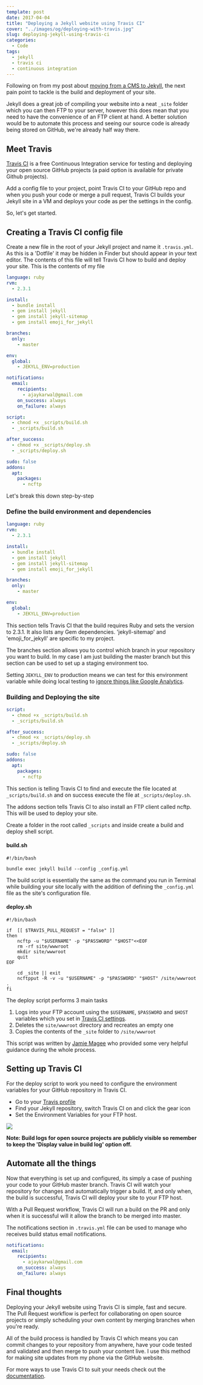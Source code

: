 ```yaml
---
template: post
date: 2017-04-04
title: "Deploying a Jekyll website using Travis CI"
cover: "../images/og/deploying-with-travis.jpg"
slug: deploying-jekyll-using-travis-ci
categories:
  - Code
tags:
  - jekyll
  - travis ci
  - continuous integration
---
```


Following on from my post about <a href="/switching-from-cms-to-jekyll/">moving from a CMS to Jekyll</a>, the next pain point to tackle is the build and deployment of your site.

Jekyll does a great job of compiling your website into a neat `_site` folder which you can then FTP to your server, however this does mean that you need to have the convenience of an FTP client at hand. A better solution would be to automate this process and seeing our source code is already being stored on GitHub, we're already half way there.

## Meet Travis

[Travis CI](https://travis-ci.org/) is a free Continuous Integration service for testing and deploying your open source GitHub projects (a paid option is available for private Github projects).

Add a config file to your project, point Travis CI to your GitHub repo and when you push your code or merge a pull request, Travis CI builds your Jekyll site in a VM and deploys your code as per the settings in the config.

So, let's get started.

## Creating a Travis CI config file

Create a new file in the root of your Jekyll project and name it `.travis.yml`. As this is a 'Dotfile' it may be hidden in Finder but should appear in your text editor. The contents of this file will tell Travis CI how to build and deploy your site. This is the contents of my file

```yaml
language: ruby
rvm:
  - 2.3.1

install:
  - bundle install
  - gem install jekyll
  - gem install jekyll-sitemap
  - gem install emoji_for_jekyll

branches:
  only:
    - master

env:
  global:
    - JEKYLL_ENV=production

notifications:
  email:
    recipients:
      - ajaykarwal@gmail.com
    on_success: always
    on_failure: always

script:
  - chmod +x _scripts/build.sh
  - _scripts/build.sh

after_success:
  - chmod +x _scripts/deploy.sh
  - _scripts/deploy.sh

sudo: false
addons:
  apt:
    packages:
      - ncftp
```

Let's break this down step-by-step

### Define the build environment and dependencies

```yaml
language: ruby
rvm:
  - 2.3.1

install:
  - bundle install
  - gem install jekyll
  - gem install jekyll-sitemap
  - gem install emoji_for_jekyll

branches:
  only:
    - master

env:
  global:
    - JEKYLL_ENV=production
```

This section tells Travis CI that the build requires Ruby and sets the version to 2.3.1. It also lists any Gem dependencies. 'jekyll-sitemap' and 'emoji_for_jekyll' are specific to my project.

The branches section allows you to control which branch in your repository you want to build. In my case I am just building the master branch but this section can be used to set up a staging environment too.

Setting `JEKYLL_ENV` to production means we can test for this environment variable while doing local testing to [ignore things like Google Analytics](https://github.com/ajaykarwal/portfolio/blob/master/_includes/head.html#L26-L28).

### Building and Deploying the site

```yaml
script:
  - chmod +x _scripts/build.sh
  - _scripts/build.sh

after_success:
  - chmod +x _scripts/deploy.sh
  - _scripts/deploy.sh

sudo: false
addons:
  apt:
    packages:
      - ncftp
```

This section is telling Travis CI to find and execute the file located at `_scripts/build.sh` and on success execute the file at `_scripts/deploy.sh`.

The addons section tells Travis CI to also install an FTP client called ncftp. This will be used to deploy your site.

Create a folder in the root called `_scripts` and inside create a build and deploy shell script.

#### build.sh

```shell
#!/bin/bash

bundle exec jekyll build --config _config.yml
```

The build script is essentially the same as the command you run in Terminal while building your site locally with the addition of defining the `_config.yml` file as the site's configuration file.

#### deploy.sh

```shell
#!/bin/bash

if  [[ $TRAVIS_PULL_REQUEST = "false" ]]
then
    ncftp -u "$USERNAME" -p "$PASSWORD" "$HOST"<<EOF
    rm -rf site/wwwroot
    mkdir site/wwwroot
    quit
EOF

    cd _site || exit
    ncftpput -R -v -u "$USERNAME" -p "$PASSWORD" "$HOST" /site/wwwroot .
fi
```

The deploy script performs 3 main tasks

1. Logs into your FTP account using the `$USERNAME`, `$PASSWORD` and `$HOST` variables which you set in [Travis CI settings](#setting-up-travis-ci).
1. Deletes the `site/wwwroot` directory and recreates an empty one
1. Copies the contents of the `_site` folder to `/site/wwwroot`

This script was written by [Jamie Magee](https://jamiemagee.co.uk/2015/03/31/continuous-deployment-jekyll-to-azure/) who provided some very helpful guidance during the whole process.

## Setting up Travis CI

For the deploy script to work you need to configure the environment variables for your GitHub repository in Travis CI.

- Go to your [Travis profile](https://travis-ci.org/profile/)
- Find your Jekyll repository, switch Travis CI on and click the gear icon
- Set the Environment Variables for your FTP host.

![](travis-settings.png)

**Note: Build logs for open source projects are publicly visible so remember to keep the 'Display value in build log' option off.**

## Automate all the things

Now that everything is set up and configured, its simply a case of pushing your code to your GitHub master branch. Travis CI will watch your repository for changes and automatically trigger a build. If, and only when, the build is successful, Travis CI will deploy your site to your FTP host.

With a Pull Request workflow, Travis CI will run a build on the PR and only when it is successful will it allow the branch to be merged into master.

The notifications section in `.travis.yml` file can be used to manage who receives build status email notifications.

```yaml
notifications:
  email:
    recipients:
      - ajaykarwal@gmail.com
    on_success: always
    on_failure: always
```

## Final thoughts

Deploying your Jekyll website using Travis CI is simple, fast and secure. The Pull Request workflow is perfect for collaborating on open source projects or simply scheduling your own content by merging branches when you're ready.

All of the build process is handled by Travis CI which means you can commit changes to your repository from anywhere, have your code tested and validated and then merge to push your content live. I use this method for making site updates from my phone via the GitHub website.

For more ways to use Travis CI to suit your needs check out the [documentation](https://docs.travis-ci.com/).
